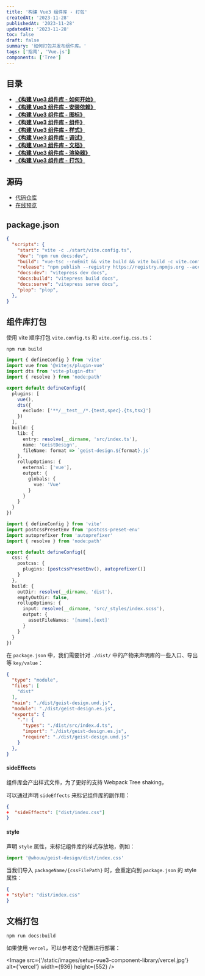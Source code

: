 ```yaml
---
title: '构建 Vue3 组件库 - 打包'
createdAt: '2023-11-28'
publishedAt: '2023-11-28'
updatedAt: '2023-11-28'
toc: false
draft: false
summary: '如何打包并发布组件库。'
tags: ['指南', 'Vue.js']
components: ['Tree']
---
```


## 目录

- [**《构建 Vue3 组件库 - 如何开始》**](/posts/setup-vue3-component-library/how-to-start)
- [**《构建 Vue3 组件库 - 安装依赖》**](/posts/setup-vue3-component-library/install-deps)
- [**《构建 Vue3 组件库 - 图标》**](/posts/setup-vue3-component-library/svg-icon)
- [**《构建 Vue3 组件库 - 组件》**](/posts/setup-vue3-component-library/sfc)
- [**《构建 Vue3 组件库 - 样式》**](/posts/setup-vue3-component-library/css)
- [**《构建 Vue3 组件库 - 调试》**](/posts/setup-vue3-component-library/debug)
- [**《构建 Vue3 组件库 - 文档》**](/posts/setup-vue3-component-library/doc)
- [**《构建 Vue3 组件库 - 渲染器》**](/posts/setup-vue3-component-library/plopjs)
- [**《构建 Vue3 组件库 - 打包》**](/posts/setup-vue3-component-library/build)

## 源码

- [代码仓库](https://github.com/passionzale/geist-design)
- [在线预览](https://geist-design.lovchun.com)

## package.json

```json:pacakge.json
{
  "scripts": {
    "start": "vite -c ./start/vite.config.ts",
    "dev": "npm run docs:dev",
    "build": "vue-tsc --noEmit && vite build && vite build -c vite.config.css.ts",
    "release": "npm publish --registry https://registry.npmjs.org --access public",
    "docs:dev": "vitepress dev docs",
    "docs:build": "vitepress build docs",
    "docs:serve": "vitepress serve docs",
    "plop": "plop",
  },
}
```

## 组件库打包

使用 vite 顺序打包 `vite.config.ts` 和 `vite.config.css.ts`：

```shell
npm run build
```

```ts:vite.config.ts
import { defineConfig } from 'vite'
import vue from '@vitejs/plugin-vue'
import dts from 'vite-plugin-dts'
import { resolve } from 'node:path'

export default defineConfig({
  plugins: [
    vue(),
    dts({
      exclude: ['**/__test__/*.{test,spec}.{ts,tsx}']
    })
  ],
  build: {
    lib: {
      entry: resolve(__dirname, 'src/index.ts'),
      name: 'GeistDesign',
      fileName: format => `geist-design.${format}.js`
    },
    rollupOptions: {
      external: ['vue'],
      output: {
        globals: {
          vue: 'Vue'
        }
      }
    }
  }
})
```

```ts:vite.config.css.ts
import { defineConfig } from 'vite'
import postcssPresetEnv from 'postcss-preset-env'
import autoprefixer from 'autoprefixer'
import { resolve } from 'node:path'

export default defineConfig({
  css: {
    postcss: {
      plugins: [postcssPresetEnv(), autoprefixer()]
    }
  },
  build: {
    outDir: resolve(__dirname, 'dist'),
    emptyOutDir: false,
    rollupOptions: {
      input: resolve(__dirname, 'src/_styles/index.scss'),
      output: {
        assetFileNames: '[name].[ext]'
      }
    }
  }
})
```

在 `package.json` 中，我们需要针对 `./dist/` 中的产物来声明库的一些入口、导出等 `key/value`：

```json:package.json
{
  "type": "module",
  "files": [
    "dist"
  ],
  "main": "./dist/geist-design.umd.js",
  "module": "./dist/geist-design.es.js",
  "exports": {
    ".": {
      "types": "./dist/src/index.d.ts",
      "import": "./dist/geist-design.es.js",
      "require": "./dist/geist-design.umd.js"
    }
  },
}
```

#### sideEffects

组件库会产出样式文件，为了更好的支持 Webpack Tree shaking，

可以通过声明 `sideEffects` 来标记组件库的副作用：

```diff:pacakge.json
{
+  "sideEffects": ["dist/index.css"]
}
```

#### style

声明 `style` 属性，来标记组件库的样式存放地，例如：

```ts:main.ts
import '@whouu/geist-design/dist/index.css'
```

当我们导入 `packageName/{cssFilePath}` 时，会重定向到 `package.json` 的 style 属性：

```diff:package.json
{
+ "style": "dist/index.css"
}
```

## 文档打包

```shell
npm run docs:build
```

如果使用 `vercel`，可以参考这个配置进行部署：

<Image
  src={'/static/images/setup-vue3-component-library/vercel.jpg'}
  alt={'vercel'}
  width={936}
  height={552}
/>
